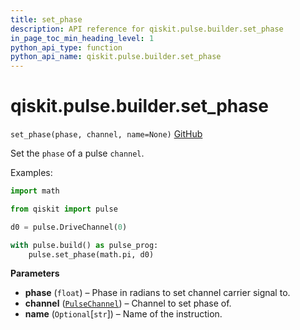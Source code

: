```yaml
---
title: set_phase
description: API reference for qiskit.pulse.builder.set_phase
in_page_toc_min_heading_level: 1
python_api_type: function
python_api_name: qiskit.pulse.builder.set_phase
---
```


# qiskit.pulse.builder.set\_phase

<span id="qiskit.pulse.builder.set_phase" />

`set_phase(phase, channel, name=None)` [GitHub](https://github.com/qiskit/qiskit/tree/stable/0.17/qiskit/pulse/builder.py "view source code")

Set the `phase` of a pulse `channel`.

Examples:

```python
import math

from qiskit import pulse

d0 = pulse.DriveChannel(0)

with pulse.build() as pulse_prog:
    pulse.set_phase(math.pi, d0)
```

**Parameters**

*   **phase** (`float`) – Phase in radians to set channel carrier signal to.
*   **channel** ([`PulseChannel`](qiskit.pulse.channels#pulsechannel "qiskit.pulse.channels.PulseChannel")) – Channel to set phase of.
*   **name** (`Optional`\[`str`]) – Name of the instruction.

